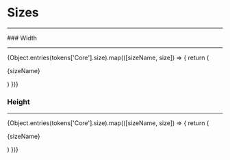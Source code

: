 
# Sizes
  <hr style={{margin: '0px', filter: 'contrast(600%) invert(0.7)', height: '2px' }}/>

<div>
  ### Width
  <hr style={{margin: '0px', filter: 'contrast(600%) invert(0.7)', height: '2px' }}/>
  {Object.entries(tokens['Core'].size).map(([sizeName, size]) => {
    return (
      <div style={{display: 'flex', flexDirection: 'column'}}>
        <p style={{}}>{sizeName}</p>
        <div style={{width:  size.value, minHeight: '100px',margin: '0 0 0 0', backgroundColor: tokens['Core'].colors.primary.goat.value}}/>
      </div>
    )
  })}

  ### Height
  <hr style={{margin: '0px', filter: 'contrast(600%) invert(0.7)', height: '2px' }}/>
  <div style={{display: 'flex', gap: '20px', flexWrap: 'wrap'}}>
   {Object.entries(tokens['Core'].size).map(([sizeName, size]) => {
    return (
      <div style={{display: 'flex', flexDirection: 'column'}}>
        <p style={{}}>{sizeName}</p>
        <div style={{height:  size.value, width: '120px',margin: '0 0 0 0', backgroundColor: tokens['Core'].colors.primary.goat.value}}/>
      </div>
    )
  })}
  </div>
</div>
